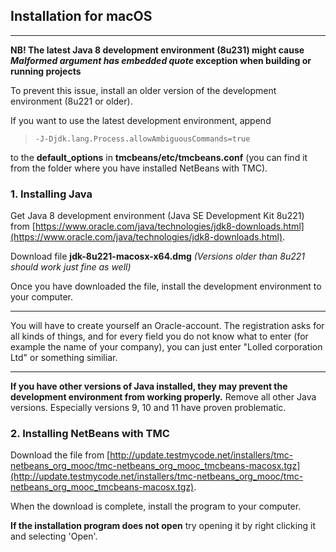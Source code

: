 
<ContentBox>

## Installation for macOS
---
</ContentBox>


<ContentBox>

**NB! The latest Java 8 development environment (8u231) might cause _Malformed argument has embedded quote_ exception when building or 
running projects**

To prevent this issue, install an older version of the development environment (8u221 or older).

If you want to use the latest development environment, append 

> `-J-Djdk.lang.Process.allowAmbiguousCommands=true`
 
to the **default_options** in **tmcbeans/etc/tmcbeans.conf** (you can find it from the folder where you have installed NetBeans with TMC).

</ContentBox>
<ContentBox>

### 1. Installing Java

Get Java 8 development environment (Java SE Development Kit 8u221) from
[https://www.oracle.com/java/technologies/jdk8-downloads.html](https://www.oracle.com/java/technologies/jdk8-downloads.html).

Download file **jdk-8u221-macosx-x64.dmg**
_(Versions older than 8u221 should work just fine as well)_

Once you have downloaded the file, install the development environment to your computer. 

---

You will have to create yourself an Oracle-account. 
The registration asks for all kinds of things, and for every field you do not know what to enter (for example the name of your company),
you can just enter "Lolled corporation Ltd" or something similiar. 

---

**If you have other versions of Java installed, they may prevent the development environment from working properly.**
Remove all other Java versions. 
Especially versions 9, 10 and 11 have proven problematic. 


</ContentBox>
<ContentBox>

###  2. Installing NetBeans with TMC

Download the file from [http://update.testmycode.net/installers/tmc-netbeans_org_mooc/tmc-netbeans_org_mooc_tmcbeans-macosx.tgz](http://update.testmycode.net/installers/tmc-netbeans_org_mooc/tmc-netbeans_org_mooc_tmcbeans-macosx.tgz).

When the download is complete, install the program to your computer. 

**If the installation program does not open** try opening it by right clicking it and selecting 'Open'.



</ContentBox>
